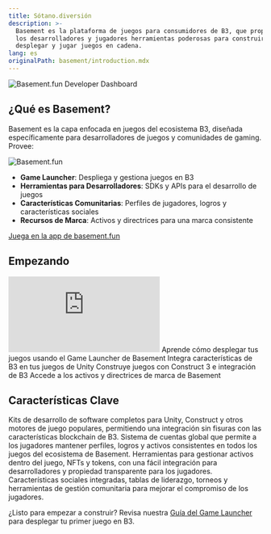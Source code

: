 ```yaml
---
title: Sótano.diversión
description: >-
  Basement es la plataforma de juegos para consumidores de B3, que proporciona a
  los desarrolladores y jugadores herramientas poderosas para construir,
  desplegar y jugar juegos en cadena.
lang: es
originalPath: basement/introduction.mdx
---
```


<img src="/images/bsmnt-game-devs-banner.jpg" alt="Basement.fun Developer Dashboard" className="w-full aspect-video rounded-3xl" />

## ¿Qué es Basement?
Basement es la capa enfocada en juegos del ecosistema B3, diseñada específicamente para desarrolladores de juegos y comunidades de gaming. Provee:

<img src="/images/bsmnt-logo.svg" alt="Basement.fun" className="w-32" />

- **Game Launcher**: Despliega y gestiona juegos en B3
- **Herramientas para Desarrolladores**: SDKs y APIs para el desarrollo de juegos
- **Características Comunitarias**: Perfiles de jugadores, logros y características sociales
- **Recursos de Marca**: Activos y directrices para una marca consistente

<Note>
  <a href="https://basement.fun">
    Juega en la app de basement.fun
  </a>
</Note>

## Empezando

 <iframe
   className="w-full aspect-video rounded-xl mb-6"
    src="https://customer-gg6qs7nm5ue94t64.cloudflarestream.com/2d9ba30a3b59f1a167734b21d57005b6/iframe?poster=https%3A%2F%2Fcustomer-gg6qs7nm5ue94t64.cloudflarestream.com%2F2d9ba30a3b59f1a167734b21d57005b6%2Fthumbnails%2Fthumbnail.jpg%3Ftime%3D%26height%3D600"
    title="Basement.fun Developer Dashboard"
    frameBorder="0"
  allow="accelerometer; autoplay; clipboard-write; encrypted-media; gyroscope; picture-in-picture"
  allowFullScreen
  ></iframe>

<CardGroup cols={2}>
<Card title="Guía del Game Launcher" icon="rocket" href="/basement/game-launcher">
  Aprende cómo desplegar tus juegos usando el Game Launcher de Basement
</Card>

<Card title="Guía de Unity" icon="unity" href="/basement/unity-guide">
  Integra características de B3 en tus juegos de Unity
</Card>

<Card title="Guía de Construct" icon="gamepad" href="/basement/construct-guide">
  Construye juegos con Construct 3 e integración de B3
</Card>

<Card title="Kit de Marca" icon="palette" href="/basement/brand-kit">
  Accede a los activos y directrices de marca de Basement
</Card>
</CardGroup>

## Características Clave

<AccordionGroup>
<Accordion title="SDKs de Desarrollo de Juegos">
Kits de desarrollo de software completos para Unity, Construct y otros motores de juego populares, permitiendo una integración sin fisuras con las características blockchain de B3.
</Accordion>

<Accordion title="Identidad y Cuentas de Jugadores">
Sistema de cuentas global que permite a los jugadores mantener perfiles, logros y activos consistentes en todos los juegos del ecosistema de Basement.
</Accordion>

<Accordion title="Gestión de Activos">
Herramientas para gestionar activos dentro del juego, NFTs y tokens, con una fácil integración para desarrolladores y propiedad transparente para los jugadores.
</Accordion>

<Accordion title="Características Comunitarias">
Características sociales integradas, tablas de liderazgo, torneos y herramientas de gestión comunitaria para mejorar el compromiso de los jugadores.
</Accordion>
</AccordionGroup>


¿Listo para empezar a construir? Revisa nuestra [Guía del Game Launcher](/basement/game-launcher) para desplegar tu primer juego en B3.
